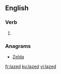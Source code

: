 ==English==

===Verb===
{{head|en|verb form}}

# {{en-past of|laze}}

===Anagrams===
* [[Zelda#English|Zelda]]

[[fr:lazed]]
[[ku:lazed]]
[[vi:lazed]]